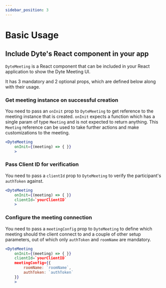 ```yaml
---
sidebar_position: 3
---
```


# Basic Usage

## Include Dyte's React component in your app

`DyteMeeting` is a React component that can be included in your React application to show the Dyte Meeting UI.

It has 3 mandatory and 2 optional props, which are defined below along with their usage.

### Get meeting instance on successful creation

You need to pass an `onInit` prop to `DyteMeeting` to get reference to the meeting instance that is created. `onInit` expects a function which has a single param of type `Meeting` and is not expected to return anything. This `Meeting` reference can be used to take further actions and make customizations to the meeting.

```jsx {2}
<DyteMeeting
    onInit={(meeting) => { }}
    >
```

### Pass Client ID for verification

You need to pass a `clientId` prop to `DyteMeeting` to verify the participant's `authToken` against.

```jsx {3}
<DyteMeeting
    onInit={(meeting) => { }}
    clientId=`yourClientID`
    >
```

### Configure the meeting connection

You need to pass a `meetingConfig` prop to `DyteMeeting` to define which meeting should the client connect to and a couple of other setup parameters, out of which only `authToken` and `roomName` are mandatory.

```jsx {4-7}
<DyteMeeting
    onInit={(meeting) => { }}
    clientId=`yourClientID`
    meetingConfig={{
        roomName: `roomName`,
        authToken: `authToken`
    }}
    >
```
